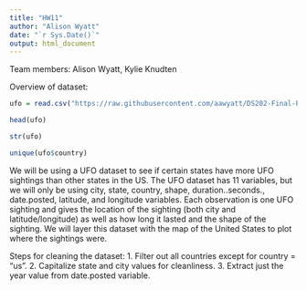 ```yaml
---
title: "HW11"
author: "Alison Wyatt"
date: "`r Sys.Date()`"
output: html_document
---
```


Team members: Alison Wyatt, Kylie Knudten

Overview of dataset:

```r
ufo = read.csv("https://raw.githubusercontent.com/aawyatt/DS202-Final-Project/main/complete.csv")

head(ufo)

str(ufo)

unique(ufo$country)
```
We will be using a UFO dataset to see if certain states have more UFO sightings than other states in the US. The UFO dataset has 11 variables, but we will only be using city, state, country, shape, duration..seconds., date.posted, latitude, and longitude variables. Each observation is one UFO sighting and gives the location of the sighting (both city and latitude/longitude) as well as how long it lasted and the shape of the sighting. We will layer this dataset with the map of the United States to plot where the sightings were. 

Steps for cleaning the dataset:
1. Filter out all countries except for country = "us". 
2. Capitalize state and city values for cleanliness.
3. Extract just the year value from date.posted variable.

